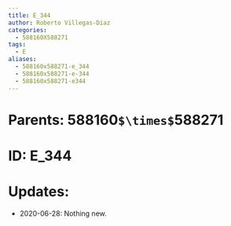 ```yaml
---
title: E_344
author: Roberto Villegas-Diaz
categories:
  - 588160X588271
tags:
  - E
aliases:
  - 588160x588271-e_344
  - 588160x588271-e-344
  - 588160x588271-e344
---
```


# **Parents**: 588160`$\times$`588271
# **ID**: E_344
# **Updates**: 
 - 2020-06-28: Nothing new.

